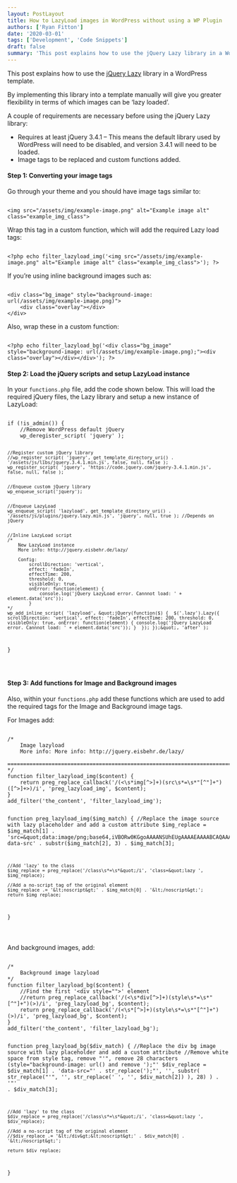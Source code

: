 ```yaml
---
layout: PostLayout
title: How to LazyLoad images in WordPress without using a WP Plugin
authors: ['Ryan Fitton']
date: '2020-03-01'
tags: ['Development', 'Code Snippets']
draft: false
summary: 'This post explains how to use the jQuery Lazy library in a WordPress template. By implementing this library into a template manually will give you greater flexibility in terms of which images can be &amp;#8216;lazy loaded&amp;#8217;. A couple of requirements are necessary before using the jQuery Lazy library: Requires at least jQuery 3.4.1 &amp;#8211; This [&amp;hellip;]'
---
```


<p>This post explains how to use the <a href="https://github.com/eisbehr-/jquery.lazy/blob/master/jquery.lazy.min.js">jQuery Lazy</a> library in a WordPress template.</p>
<p>By implementing this library into a template manually will give you greater flexibility in terms of which images can be &#8216;lazy loaded&#8217;.</p>
<p>A couple of requirements are necessary before using the jQuery Lazy library:</p>
<ul>
<li>Requires at least jQuery 3.4.1 &#8211; This means the default library used by WordPress will need to be disabled, and version 3.4.1 will need to be loaded.</li>
<li>Image tags to be replaced and custom functions added.</li>
</ul>
<h4>Step 1: Converting your image tags</h4>
<p>Go through your theme and you should have image tags similar to:</p>
<pre class="language-html"><code class="language-html">
&lt;img src=&quot;/assets/img/example-image.png&quot; alt=&quot;Example image alt&quot; class=&quot;example_img_class&quot;&gt;
</code></pre>
<p>Wrap this tag in a custom function, which will add the required Lazy load tags:</p>
<pre class="language-php"><code class="language-php">
&lt;?php echo filter_lazyload_img('&lt;img src=&quot;/assets/img/example-image.png&quot; alt=&quot;Example image alt&quot; class=&quot;example_img_class&quot;&gt;'); ?&gt;
</code></pre>
<p>If you&#8217;re using inline background images such as:</p>
<pre class="language-html"><code class="language-html">
&lt;div class=&quot;bg_image&quot; style=&quot;background-image: url(/assets/img/example-image.png)&quot;&gt;
	&lt;div class=&quot;overlay&quot;&gt;&lt;/div&gt;
&lt;/div&gt;
</code></pre>
<p>Also, wrap these in a custom function:</p>
<pre class="language-php"><code class="language-php">
&lt;?php echo filter_lazyload_bg('&lt;div class=&quot;bg_image&quot; style=&quot;background-image: url(/assets/img/example-image.png);&quot;&gt;&lt;div class=&quot;overlay&quot;&gt;&lt;/div&gt;&lt;/div&gt;'); ?&gt;
</code></pre>
<h4>Step 2: Load the jQuery scripts and setup LazyLoad instance</h4>
<p>In your <code class="language-html">functions.php</code> file, add the code shown below. This will load the required jQuery files, the Lazy library and setup a new instance of LazyLoad:</p>
<pre class="language-php"><code class="language-php">
if (!is_admin()) {
	//Remove WordPress default jQuery
	wp_deregister_script( 'jquery' );

    //Register custom jQuery library
    //wp_register_script( 'jquery', get_template_directory_uri() . '/assets/js/libs/jquery.3.4.1.min.js', false, null, false );
    wp_register_script( 'jquery', 'https://code.jquery.com/jquery-3.4.1.min.js', false, null, false );


    //Enqueue custom jQuery library
    wp_enqueue_script('jquery');


    //Enqueue LazyLoad
    wp_enqueue_script( 'lazyload', get_template_directory_uri() . '/assets/js/plugins/jquery.lazy.min.js', 'jquery', null, true ); //Depends on jQuery


    //Inline LazyLoad script
    /*
    	New LazyLoad instance
    	More info: http://jquery.eisbehr.de/lazy/

    	Config:
    		scrollDirection: 'vertical',
    		effect: 'fadeIn',
    		effectTime: 200,
    		threshold: 0,
    		visibleOnly: true,
    		onError: function(element) {
    			console.log('jQuery LazyLoad error. Cannnot load: ' + element.data('src'));
    		}
    */
    wp_add_inline_script( 'lazyload', &quot;jQuery(function($) {  $('.lazy').Lazy({  scrollDirection: 'vertical', effect: 'fadeIn', effectTime: 200, threshold: 0, visibleOnly: true, onError: function(element) { console.log('jQuery LazyLoad error. Cannnot load: ' + element.data('src')); }  }); });&quot;, 'after' );

}

</code></pre>
<h4>Step 3: Add functions for Image and Background images</h4>
<p>Also, within your <code class="language-html">functions.php</code> add these functions which are used to add the required tags for the Image and Background image tags.</p>
<p>For Images add:</p>
<pre class="language-php"><code class="language-php">
/*
	Image lazyload
	More info: More info: http://jquery.eisbehr.de/lazy/
	==============================================================================
*/
function filter_lazyload_img($content) {
	return preg_replace_callback('/(&lt;\s*img[^&gt;]+)(src\s*=\s*&quot;[^&quot;]+&quot;)([^&gt;]+&gt;)/i', 'preg_lazyload_img', $content);
}
add_filter('the_content', 'filter_lazyload_img');

function preg_lazyload_img($img_match) {
	//Replace the image source with lazy placeholder and add a custom attribute
	$img_replace = $img_match[1] . 'src=&quot;data:image/png;base64,iVBORw0KGgoAAAANSUhEUgAAAAEAAAABCAQAAAC1HAwCAAAAC0lEQVR42mNkYAAAAAYAAjCB0C8AAAAASUVORK5CYII=&quot; data-src' . substr($img_match[2], 3) . $img_match[3];

    //Add 'lazy' to the class
    $img_replace = preg_replace('/class\s*=\s*&quot;/i', 'class=&quot;lazy ', $img_replace);

    //Add a no-script tag of the original element
    $img_replace .= '&lt;noscript&gt;' . $img_match[0] . '&lt;/noscript&gt;';
    return $img_replace;

}

</code></pre>
<p>And background images, add: </p>
<pre class="language-php"><code class="language-php">
/*
	Background image lazyload
*/
function filter_lazyload_bg($content) {
	//Find the first '&lt;div style=&quot;&quot;&gt;' element
	//return preg_replace_callback('/(&lt;\s*div[^&gt;]+)(style\s*=\s*&quot;[^&quot;]+&quot;)(&gt;)/i', 'preg_lazyload_bg', $content);
	return preg_replace_callback('/(&lt;\s*[^&gt;]+)(style\s*=\s*&quot;[^&quot;]+&quot;)(&gt;)/i', 'preg_lazyload_bg', $content);
}
add_filter('the_content', 'filter_lazyload_bg');

function preg_lazyload_bg($div_match) {
//Replace the div bg image source with lazy placeholder and add a custom attribute
//Remove white space from style tag, remove &quot;'&quot;, remove 28 characters (style=&quot;background-image: url() and remove ');&quot;'
$div_replace = $div_match[1] . 'data-src=&quot;' . str_replace(');&quot;', '', substr( str_replace(&quot;'&quot;, '', str_replace(' ', '', $div_match[2]) ), 28) ) . '&quot;' . $div_match[3];

    //Add 'lazy' to the class
    $div_replace = preg_replace('/class\s*=\s*&quot;/i', 'class=&quot;lazy ', $div_replace);

    //Add a no-script tag of the original element
    //$div_replace .= '&lt;/div&gt;&lt;noscript&gt;' . $div_match[0] . '&lt;/noscript&gt;';

    return $div_replace;

}

</code></pre>
